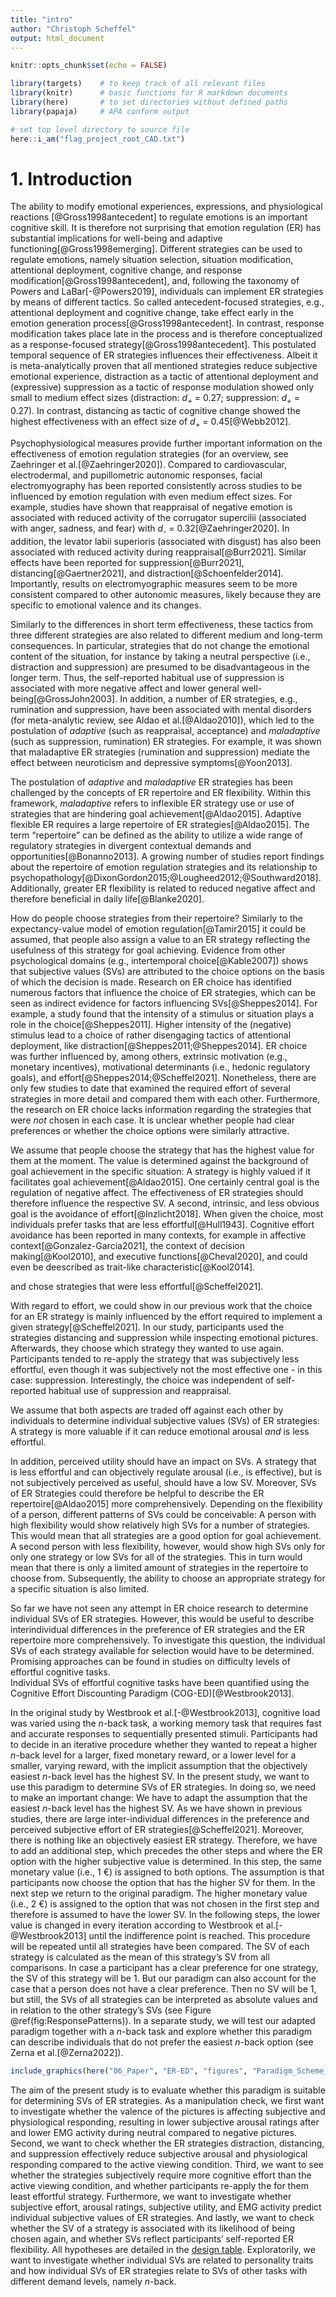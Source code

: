 ```yaml
---
title: "intro"
author: "Christoph Scheffel"
output: html_document
---
```


```r
knitr::opts_chunk$set(echo = FALSE)

library(targets)    # to keep track of all relevant files
library(knitr)      # basic functions for R markdown documents
library(here)       # to set directories without defined paths
library(papaja)     # APA conform output

# set top level directory to source file
here::i_am("flag_project_root_CAD.txt")
```

# 1. Introduction

The ability to modify emotional experiences, expressions, and physiological reactions [@Gross1998antecedent] to regulate emotions is an important cognitive skill. 
It is therefore not surprising that emotion regulation (ER) has substantial implications for well-being and adaptive functioning[@Gross1998emerging].
Different strategies can be used to regulate emotions, namely situation selection, situation modification, attentional deployment, cognitive change, and response modification[@Gross1998antecedent], and, following the taxonomy of Powers and LaBar[-@Powers2019], individuals can implement ER strategies by means of different tactics.
So called antecedent-focused strategies, e.g., attentional deployment and cognitive change, take effect early in the emotion generation process[@Gross1998antecedent].
In contrast, response modification takes place late in the process and is therefore conceptualized as a response-focused strategy[@Gross1998antecedent].
This postulated temporal sequence of ER strategies influences their effectiveness.
Albeit it is meta-analytically proven that all mentioned strategies reduce subjective emotional experience, distraction as a tactic of attentional deployment and (expressive) suppression as a tactic of response modulation showed only small to medium effect sizes (distraction: _d~+~_ = 0.27; suppression: _d~+~_ = 0.27).
In contrast, distancing as tactic of cognitive change showed the highest effectiveness with an effect size of _d~+~_ = 0.45[@Webb2012].

Psychophysiological measures provide further important information on the effectiveness of emotion regulation strategies (for an overview, see Zaehringer et al.[@Zaehringer2020]).
Compared to cardiovascular, electrodermal, and pupillometric autonomic responses, facial electromyography has been reported consistently across studies to be influenced by emotion regulation with even medium effect sizes.
For example, studies have shown that reappraisal of negative emotion is associated with reduced activity of the corrugator supercilii (associated with anger, sadness, and fear) with _d~-~_ = 0.32[@Zaehringer2020].
In addition, the levator labii superioris (associated with disgust) has also been associated with reduced activity during reappraisal[@Burr2021]. 
Similar effects have been reported for suppression[@Burr2021], distancing[@Gaertner2021], and distraction[@Schoenfelder2014].
Importantly, results on electromyographic measures  seem to be more consistent compared to other autonomic measures, likely because they are specific to emotional valence and its changes.

Similarly to the differences in short term effectiveness, these tactics from three different strategies are also related to different medium and long-term consequences. 
In particular, strategies that do not change the emotional content of the situation, for instance by taking a neutral perspective (i.e., distraction and suppression) are presumed to be disadvantageous in the longer term.
Thus, the self-reported habitual use of suppression is associated with more negative affect and lower general well-being[@GrossJohn2003]. 
In addition, a number of ER strategies, e.g., rumination and suppression, have been associated with mental disorders (for meta-analytic review, see Aldao et al.[@Aldao2010]), which led to the postulation of *adaptive* (such as reappraisal, acceptance) and *maladaptive* (such as suppression, rumination) ER strategies.
For example, it was shown that maladaptive ER strategies (rumination and suppression) mediate the effect between neuroticism and depressive symptoms[@Yoon2013].

The postulation of *adaptive* and *maladaptive* ER strategies has been challenged by the concepts of ER repertoire and ER flexibility.
Within this framework, *maladaptive*  refers to inflexible ER strategy use or use of strategies that are hindering goal achievement[@Aldao2015].
Adaptive flexible ER requires a large repertoire of ER strategies[@Aldao2015].
The term “repertoire” can be defined as the ability to utilize a wide range of regulatory strategies in divergent contextual demands and opportunities[@Bonanno2013].
A growing number of studies report findings about the repertoire of emotion regulation strategies and its relationship to psychopathology[@DixonGordon2015;@Lougheed2012;@Southward2018]. 
Additionally, greater ER flexibility is related to reduced negative affect and therefore beneficial in daily life[@Blanke2020].

How do people choose strategies from their repertoire? 
Similarly to the expectancy-value model of emotion regulation[@Tamir2015] it could be assumed, that people also assign a value to an ER strategy reflecting the usefulness of this strategy for goal achieving.
Evidence from other psychological domains (e.g., intertemporal choice[@Kable2007]) shows that subjective values (SVs) are attributed to the choice options on the basis of which the decision is made. 
Research on ER choice has identified numerous factors that influence the choice of ER strategies, which can be seen as indirect evidence for factors influencing SVs[@Sheppes2014]. 
For example, a study found that the intensity of a stimulus or situation plays a role in the choice[@Sheppes2011]. 
Higher intensity of the (negative) stimulus lead to a choice of rather disengaging tactics of attentional deployment, like distraction[@Sheppes2011;@Sheppes2014].
ER choice was further influenced by, among others, extrinsic motivation (e.g., monetary incentives), motivational determinants (i.e., hedonic regulatory goals), and effort[@Sheppes2014;@Scheffel2021].
Nonetheless, there are only few studies to date that examined the required effort of several strategies in more detail and compared them with each other.
Furthermore, the research on ER choice lacks information regarding the strategies that were *not* chosen in each case.
It is unclear whether people had clear preferences or whether the choice options were similarly attractive.

We assume that people choose the strategy that has the highest value for them at the moment.
The value is determined against the background of goal achievement in the specific situation: A strategy is highly valued if it facilitates goal achievement[@Aldao2015]. 
One certainly central goal is the regulation of negative affect.
The effectiveness of ER strategies should therefore influence the respective SV.
A second, intrinsic, and less obvious goal is the avoidance of effort[@Inzlicht2018].
When given the choice, most individuals prefer tasks that are less effortful[@Hull1943].
Cognitive effort avoidance has been reported in many contexts, for example in affective context[@Gonzalez-Garcia2021], the context of decision making[@Kool2010], and executive functions[@Cheval2020], and could even be deescribed as trait-like characteristic[@Kool2014].


and chose strategies that were less effortful[@Scheffel2021].


With regard to effort, we could show in our previous work that the choice for an ER strategy is mainly influenced by the effort required to implement a given strategy[@Scheffel2021].
In our study, participants used the strategies distancing and suppression while inspecting emotional pictures.
Afterwards, they choose which strategy they wanted to use again.
Participants tended to re-apply the strategy that was subjectively less effortful, even though it was subjectively not the most effective one - in this case: suppression.
Interestingly, the choice was independent of self-reported habitual use of suppression and reappraisal.

We assume that both aspects are traded off against each other by individuals to determine individual subjective values (SVs) of ER strategies: A strategy is more valuable if it can reduce emotional arousal *and* is less effortful.

In addition, perceived utility should have an impact on SVs. 
A strategy that is less effortful and can objectively regulate arousal (i.e., is effective), but is not subjectively perceived as useful, should have a low SV.
Moreover, SVs of ER Strategies could therefore be helpful to describe the ER repertoire[@Aldao2015] more comprehensively.
Depending on the flexibility of a person, different patterns of SVs could be conceivable: A person with high flexibility would show relatively high SVs for a number of strategies.
This would mean that all strategies are a good option for goal achievement.
A second person with less flexibility, however, would show high SVs only for only one strategy or low SVs for all of the strategies.
This in turn would mean that there is only a limited amount of strategies in the repertoire to choose from. 
Subsequently, the ability to choose an appropriate strategy for a specific situation is also limited.

So far we have not seen any attempt in ER choice research to determine individual SVs of ER strategies.
However, this would be useful to describe interindividual differences in the preference of ER strategies and the ER repertoire more comprehensively.
To investigate this question, the individual SVs of each strategy available for selection would have to be determined.
Promising approaches can be found in studies on difficulty levels of effortful cognitive tasks.  
Individual SVs of effortful cognitive tasks have been quantified using the Cognitive Effort Discounting Paradigm (COG-ED)[@Westbrook2013]. 

In the original study by Westbrook et al.[-@Westbrook2013], cognitive load was varied using the *n*-back task, a working memory task that requires fast and accurate responses to sequentially presented stimuli. 
Participants had to decide in an iterative procedure whether they wanted to repeat a higher *n*-back level for a larger, fixed monetary reward, or a lower level for a smaller, varying reward, with the implicit assumption that the objectively easiest *n*-back level has the highest SV.
In the present study, we want to use this paradigm to determine SVs of ER strategies.
In doing so, we need to make an important change: We have to adapt the assumption that the easiest *n*-back level has the highest SV.
As we have shown in previous studies, there are large inter-individual differences in the preference and perceived subjective effort of ER strategies[@Scheffel2021].
Moreover, there is nothing like an objectively easiest ER strategy.
Therefore, we have to add an additional step, which precedes the other steps and where the ER option with the higher subjective value is determined. 
In this step, the same monetary value (i.e., 1 €) is assigned to both options.
The assumption is that participants now choose the option that has the higher SV for them.
In the next step we return to the original paradigm.
The higher monetary value (i.e., 2 €) is assigned to the option that was not chosen in the first step and therefore is assumed to have the lower SV.
In the following steps, the lower value is changed in every iteration according to Westbrook et al.[-@Westbrook2013] until the indifference point is reached.
This procedure will be repeated until all strategies have been compared.
The SV of each strategy is calculated as the mean of this strategy's SV from all comparisons.
In case a participant has a clear preference for one strategy, the SV of this strategy will be 1.
But our paradigm can also account for the case that a person does not have a clear preference.
Then no SV will be 1, but still, the SVs of all strategies can be interpreted as absolute values and in relation to the other strategy's SVs (see Figure \@ref(fig:ResponsePatterns)).
In a separate study, we will test our adapted paradigm together with a *n*-back task and explore whether this paradigm can describe individuals that do not prefer the easiest *n*-back option (see Zerna et al.[@Zerna2022]).

```r
include_graphics(here("06_Paper", "ER-ED", "figures", "Paradigm_Scheme_T2.png" ))
```

The aim of the present study is to evaluate whether this paradigm is suitable for determining SVs of ER strategies. 
As a manipulation check, we first want to investigate whether the valence of the pictures is affecting subjective and physiological responding, resulting in lower subjective arousal ratings after and lower EMG activity during neutral compared to negative pictures.
Second, we want to check whether the ER strategies distraction, distancing, and suppression effectively reduce subjective arousal and physiological responding compared to the active viewing condition.
Third, we want to see whether the strategies subjectively require more cognitive effort than the active viewing condition, and whether participants re-apply the for them least effortful strategy. 
Furthermore, we want to investigate whether subjective effort, arousal ratings, subjective utility, and EMG activity predict individual subjective values of ER strategies.
And lastly, we want to check whether the SV of a strategy is associated with its likelihood of being chosen again, and whether SVs reflect participants' self-reported ER flexibility.
All hypotheses are detailed in the [design table](#DesignTable).
Exploratorily, we want to investigate whether individual SVs are related to personality traits and how individual SVs of ER strategies relate to SVs of other tasks with different demand levels, namely *n*-back.
